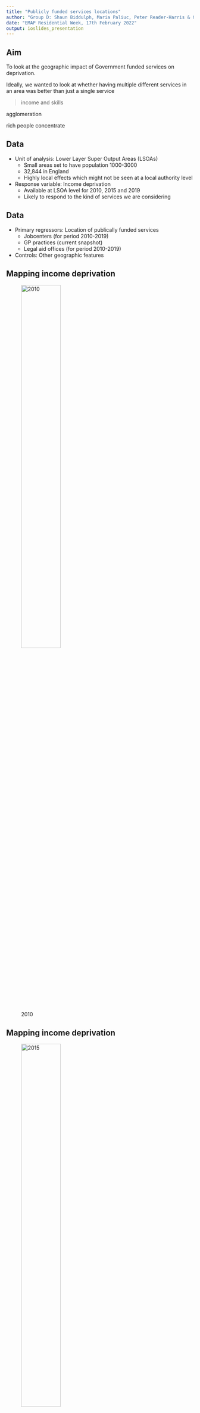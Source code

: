 ```yaml
---
title: "Publicly funded services locations"
author: "Group D: Shaun Biddulph, Maria Paliuc, Peter Reader-Harris & Gaggan Sanghera"
date: "EMAP Residential Week, 17th February 2022"
output: ioslides_presentation
---
```


## Aim

To look at the geographic impact of Government funded services on deprivation.

Ideally, we wanted to look at whether having multiple different services in an area was better than just a single service

> income and skills

agglomeration

rich people concentrate

## Data

 - Unit of analysis: Lower Layer Super Output Areas (LSOAs)
   - Small areas set to have population 1000-3000
   - 32,844	in England
   - Highly local effects which might not be seen at a local authority level
 - Response variable: Income deprivation
   - Available at LSOA level for 2010, 2015 and 2019
   - Likely to respond to the kind of services we are considering 
   
## Data
   
 - Primary regressors: Location of publically funded services
   - Jobcenters (for period 2010-2019)
   - GP practices (current snapshot)
   - Legal aid offices (for period 2010-2019)
 - Controls: Other geographic features
 
## Mapping income deprivation {.centered}

![2010](outputs/id_map_england_2010.png){width=50%}

## Mapping income deprivation {.centered}

![2015](outputs/id_map_england_2015.png){width=50%}
 
## Mapping income deprivation {.centered}

![2019](outputs/id_map_england_2019.png){width=50%}

## Correlations

Using OLS

Define a refression equation

$$
d = x + y +\epsilon
$$

where $x$ is something etc.

Show how we are implementing controls

## OLS results

start with a big null result

then add controls

## Estimating impact using panel regression


## Methodological issues

lead/lag time

<div class="notes">
It presumably takes time for an office to have an impact in an area, but we haven't accounted for this
</div>

## Other approaches considered

DiD => need more time periods to create a good baseline





